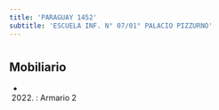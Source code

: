 ```yaml
---
title: 'PARAGUAY 1452'
subtitle: 'ESCUELA INF. N° 07/01° PALACIO PIZZURNO'
---
```


#


## Mobiliario

*  (2022) : Armario 2 



